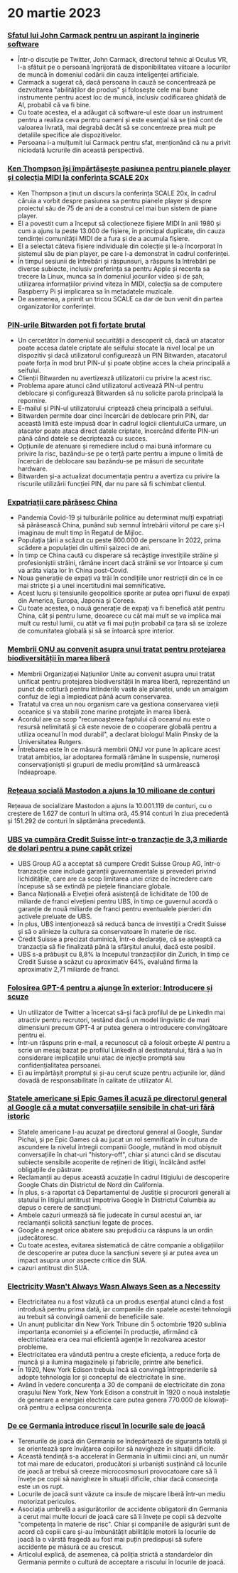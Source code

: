 
<Steps>

# 20 martie 2023

### [Sfatul lui John Carmack pentru un aspirant la inginerie software](https://twitter.com/ID_AA_Carmack/status/1637087219591659520?ref=hackernewsgpt.com)

- Într-o discuție pe Twitter, John Carmack, directorul tehnic al Oculus VR, l-a sfătuit pe o persoană îngrijorată de disponibilitatea viitoare a locurilor de muncă în domeniul codării din cauza inteligenței artificiale.
- Carmack a sugerat că, dacă persoana în cauză se concentrează pe dezvoltarea "abilităților de produs" și folosește cele mai bune instrumente pentru acest loc de muncă, inclusiv codificarea ghidată de AI, probabil că va fi bine.
- Cu toate acestea, el a adăugat că software-ul este doar un instrument pentru a realiza ceva pentru oameni și este esențial să se țină cont de valoarea livrată, mai degrabă decât să se concentreze prea mult pe detaliile specifice ale dispozitivelor.
- Persoana i-a mulțumit lui Carmack pentru sfat, menționând că nu a privit niciodată lucrurile din această perspectivă.

### [Ken Thompson își împărtășește pasiunea pentru pianele player și colecția MIDI la conferința SCALE 20x](https://www.youtube.com/watch?v=kaandEt_pKw&ref=hackernewsgpt.com)

- Ken Thompson a ținut un discurs la conferința SCALE 20x, în cadrul căruia a vorbit despre pasiunea sa pentru pianele player și despre proiectul său de 75 de ani de a construi cel mai bun sistem de piane player.
- El a povestit cum a început să colecționeze fișiere MIDI în anii 1980 și cum a ajuns la peste 13.000 de fișiere, în principal duplicate, din cauza tendinței comunității MIDI de a fura și de a acumula fișiere.
- El a selectat câteva fișiere individuale din colecție și le-a încorporat în sistemul său de pian player, pe care l-a demonstrat în cadrul conferinței.
- În timpul sesiunii de întrebări și răspunsuri, a răspuns la întrebări pe diverse subiecte, inclusiv preferința sa pentru Apple și recenta sa trecere la Linux, munca sa în domeniul jocurilor video și de șah, utilizarea informațiilor privind viteza în MIDI, colecția sa de computere Raspberry Pi și implicarea sa în metadatele muzicale.
- De asemenea, a primit un tricou SCALE ca dar de bun venit din partea organizatorilor conferinței.

### [PIN-urile Bitwarden pot fi forțate brutal](https://ambiso.github.io/bitwarden-pin/?ref=hackernewsgpt.com)

- Un cercetător în domeniul securității a descoperit că, dacă un atacator poate accesa datele criptate ale seifului stocate la nivel local pe un dispozitiv și dacă utilizatorul configurează un PIN Bitwarden, atacatorul poate forța în mod brut PIN-ul și poate obține acces la cheia principală a seifului.
- Clienții Bitwarden nu avertizează utilizatorii cu privire la acest risc.
- Problema apare atunci când utilizatorul activează PIN-ul pentru deblocare și configurează Bitwarden să nu solicite parola principală la repornire.
- E-mailul și PIN-ul utilizatorului criptează cheia principală a seifului.
- Bitwarden permite doar cinci încercări de deblocare prin PIN, dar această limită este impusă doar în cadrul logicii clientuluiCa urmare, un atacator poate ataca direct datele criptate, încercând diferite PIN-uri până când datele se decriptează cu succes.
- Opțiunile de atenuare și remediere includ o mai bună informare cu privire la risc, bazându-se pe o terță parte pentru a impune o limită de încercări de deblocare sau bazându-se pe măsuri de securitate hardware.
- Bitwarden și-a actualizat documentația pentru a avertiza cu privire la riscurile utilizării funcției PIN, dar nu pare să fi schimbat clientul.

### [Expatriații care părăsesc China](https://www.persuasion.community/p/leaving-china?ref=hackernewsgpt.com)

- Pandemia Covid-19 și tulburările politice au determinat mulți expatriați să părăsească China, punând sub semnul întrebării viitorul pe care și-l imaginau de mult timp în Regatul de Mijloc.
- Populația țării a scăzut cu peste 800.000 de persoane în 2022, prima scădere a populației din ultimii șaizeci de ani.
- În timp ce China caută cu disperare să recâștige investițiile străine și profesioniștii străini, rămâne incert dacă străinii se vor întoarce și cum va arăta viața lor în China post-Covid.
- Noua generație de expați va trăi în condițiile unor restricții din ce în ce mai stricte și a unei incertitudini mai semnificative.
- Acest lucru și tensiunile geopolitice sporite ar putea opri fluxul de expați din America, Europa, Japonia și Coreea.
- Cu toate acestea, o nouă generație de expați va fi benefică atât pentru China, cât și pentru lume, deoarece cu cât mai mult se va implica mai mult cu restul lumii, cu atât va fi mai puțin probabil ca țara să se izoleze de comunitatea globală și să se întoarcă spre interior.

### [Membrii ONU au convenit asupra unui tratat pentru protejarea biodiversității în marea liberă](https://apnews.com/article/un-oceans-biodiversity-treaty-0b024fa07e8c1947236d8b8491ebf92c?ref=hackernewsgpt.com)

- Membrii Organizației Națiunilor Unite au convenit asupra unui tratat unificat pentru protejarea biodiversității în marea liberă, reprezentând un punct de cotitură pentru întinderile vaste ale planetei, unde un amalgam confuz de legi a împiedicat până acum conservarea.
- Tratatul va crea un nou organism care va gestiona conservarea vieții oceanice și va stabili zone marine protejate în marea liberă.
- Acordul are ca scop "recunoașterea faptului că oceanul nu este o resursă nelimitată și că este nevoie de o cooperare globală pentru a utiliza oceanul în mod durabil", a declarat biologul Malin Pinsky de la Universitatea Rutgers.
- Întrebarea este în ce măsură membrii ONU vor pune în aplicare acest tratat ambițios, iar adoptarea formală rămâne în suspensie, numeroși conservaționiști și grupuri de mediu promițând să urmărească îndeaproape.

### [Rețeaua socială Mastodon a ajuns la 10 milioane de conturi](https://mastodon.social/@mastodonusercount/110051957865629817?ref=hackernewsgpt.com)

Rețeaua de socializare Mastodon a ajuns la 10.001.119 de conturi, cu o creștere de 1.627 de conturi în ultima oră, 45.914 conturi în ziua precedentă și 151.292 de conturi în săptămâna precedentă.

### [UBS va cumpăra Credit Suisse într-o tranzacție de 3,3 miliarde de dolari pentru a pune capăt crizei](https://www.bloomberg.com/news/articles/2023-03-19/ubs-agrees-to-buy-credit-suisse-in-historic-deal-to-end-crisis?ref=hackernewsgpt.com)

- UBS Group AG a acceptat să cumpere Credit Suisse Group AG, într-o tranzacție care include garanții guvernamentale și prevederi privind lichiditățile, care are ca scop limitarea unei crize de încredere care începuse să se extindă pe piețele financiare globale.
- Banca Națională a Elveției oferă asistență de lichiditate de 100 de miliarde de franci elvețieni pentru UBS, în timp ce guvernul acordă o garanție de nouă miliarde de franci pentru eventualele pierderi din activele preluate de UBS.
- În plus, UBS intenționează să reducă banca de investiții a Credit Suisse și să o alinieze la cultura sa conservatoare în materie de risc.
- Credit Suisse a precizat duminică, într-o declarație, că se așteaptă ca tranzacția să fie finalizată până la sfârșitul anului, dacă este posibil.
- UBS s-a prăbușit cu 8,8% la începutul tranzacțiilor din Zurich, în timp ce Credit Suisse a scăzut cu aproximativ 64%, evaluând firma la aproximativ 2,71 miliarde de franci.

### [Folosirea GPT-4 pentru a ajunge în exterior: Introducere și scuze](https://twitter.com/brdskggs/status/1637114268876144640?ref=hackernewsgpt.com)

- Un utilizator de Twitter a încercat să-și facă profilul de pe LinkedIn mai atractiv pentru recrutori, testând dacă un model lingvistic de mari dimensiuni precum GPT-4 ar putea genera o introducere convingătoare pentru ei.
- Într-un răspuns prin e-mail, a recunoscut că a folosit orbește AI pentru a scrie un mesaj bazat pe profilul LinkedIn al destinatarului, fără a lua în considerare implicațiile unui atac de injecție promptă sau confidențialitatea persoanei.
- Ei au împărtășit promptul și și-au cerut scuze pentru acțiunile lor, dând dovadă de responsabilitate în calitate de utilizator AI.

### [Statele americane și Epic Games îl acuză pe directorul general al Google că a mutat conversațiile sensibile în chat-uri fără istoric](http://www.fosspatents.com/2023/03/us-states-epic-games-others-accuse.html?ref=hackernewsgpt.com)

- Statele americane l-au acuzat pe directorul general al Google, Sundar Pichai, și pe Epic Games că au jucat un rol semnificativ în cultura de ascundere la nivelul întregii companii Google, mutând în mod obișnuit conversațiile în chat-uri "history-off", chiar și atunci când se discutau subiecte sensibile acoperite de rețineri de litigii, încălcând astfel obligațiile de păstrare.
- Reclamanții au depus această acuzație în cadrul litigiului de descoperire Google Chats din Districtul de Nord din California.
- În plus, s-a raportat că Departamentul de Justiție și procurorii generali ai statului în litigiul antitrust împotriva Google în Districtul Columbia au depus o cerere de sancțiuni.
- Ambele cazuri urmează să fie judecate în cursul acestui an, iar reclamanții solicită sancțiuni legate de proces.
- Google a negat orice abatere sau prejudiciu ca răspuns la un ordin judecătoresc.
- Cu toate acestea, evitarea sistematică de către companie a obligațiilor de descoperire ar putea duce la sancțiuni severe și ar putea avea un impact asupra unor aspecte critice din SUA.
- cazuri antitrust din SUA.

### [Electricity Wasn't Always Wasn Always Seen as a Necessity](https://www.smithsonianmag.com/smart-news/people-had-to-be-convinced-of-the-usefulness-of-electricity-21221094/?ref=hackernewsgpt.com)

- Electricitatea nu a fost văzută ca un produs esențial atunci când a fost introdusă pentru prima dată, iar companiile din spatele acestei tehnologii au trebuit să convingă oamenii de beneficiile sale.
- Un anunț publicitar din New York Tribune din 5 octombrie 1920 sublinia importanța economiei și a eficienței în producție, afirmând că electricitatea era cea mai eficientă agenție în rezolvarea acestor probleme.
- Electricitatea era vândută pentru a crește eficiența, a reduce forța de muncă și a ilumina magazinele și fabricile, printre alte beneficii.
- În 1920, New York Edison trebuia încă să convingă întreprinderile să adopte tehnologia lor și conceptul de electricitate în sine.
- Având în vedere concurența a 30 de companii de electricitate din zona orașului New York, New York Edison a construit în 1920 o nouă instalație de generare a energiei electrice care putea genera 770.000 de kilowați-oră pentru a eclipsa concurența.

### [De ce Germania introduce riscul în locurile sale de joacă](https://www.theguardian.com/world/2021/oct/24/why-germany-is-building-risk-into-its-playgrounds?ref=hackernewsgpt.com)

- Terenurile de joacă din Germania se îndepărtează de siguranța totală și se orientează spre învățarea copiilor să navigheze în situații dificile.
- Această tendință s-a accelerat în Germania în ultimii cinci ani, un număr tot mai mare de educatori, producători și urbaniști susținând că locurile de joacă ar trebui să creeze microcosmosuri provocatoare care să îi învețe pe copii să navigheze în situații dificile, chiar dacă consecința este un os rupt.
- Locurile de joacă sunt văzute ca insule de mișcare liberă într-un mediu motorizat periculos.
- Asociația umbrelă a asigurătorilor de accidente obligatorii din Germania a cerut mai multe locuri de joacă care să îi învețe pe copii să dezvolte "competența în materie de risc". Chiar și companiile de asigurări sunt de acord că copiii care și-au îmbunătățit abilitățile motorii la locurile de joacă la o vârstă fragedă au fost mai puțin predispuși să sufere accidente pe măsură ce au crescut.
- Articolul explică, de asemenea, că poliția strictă a standardelor din Germania permite o cultură de acceptare a riscului în locurile de joacă.

</Steps>
